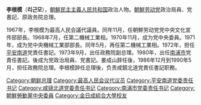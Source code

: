'''李根模'''（'''리근모'''），[[朝鮮民主主義人民共和国|朝鮮民主主義人民共和国]]政治人物。[[朝鮮劳动党|朝鮮劳动党]]政治局員、党書記、原政务院总理。

1967年，李根模为最高人民会議代議員。同年11月，任朝鮮劳动党党中央文化宣传部部長。1968年7月，任第二機械工業相。1970年11月，成为党中央委員。1971年，成为党中央機械工業部部長。同年5月，再任第二機械工業相。1972年，担任[[平安南道|平安南道]]党責任書記。1973年9月，出任政務院副总理。1980年，出任[[南浦市|南浦市]]党責任書記。後成为党政治局員、党書記。姜成山辞任後，1986年12月到1990年5月，担任政務院总理。李根模辞任总理後，负责咸鏡北道党責任書記职務。

{{start box}}
{{s-before|[[姜成山|姜成山]]}}
{{s-title|[[朝鲜总理|朝鮮政務院总理]]|1986年—1990年}}
{{s-after|[[延亨默|延亨默]]}}
{{end box}}

{{朝鮮總理}}
{{DEFAULTSORT:Li}}
[[Category:朝鲜总理|Category:朝鲜总理]]
[[Category:最高人民会议代议员|Category:最高人民会议代议员]]
[[Category:平安南道党委责任书记|Category:平安南道党委责任书记]]
[[Category:咸镜北道党委责任书记|Category:咸镜北道党委责任书记]]
[[Category:南浦市党委责任书记|Category:南浦市党委责任书记]]
[[Category:朝鮮勞動黨中央委員|Category:朝鮮勞動黨中央委員]]
[[Category:金日成綜合大學校友|Category:金日成綜合大學校友]]